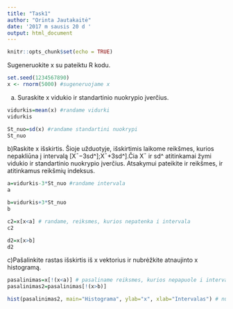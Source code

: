 ```yaml
---
title: "Task1"
author: "Orinta Jautakaitė"
date: '2017 m sausis 20 d '
output: html_document
---
```


```r
knitr::opts_chunk$set(echo = TRUE)
```

Sugeneruokite x su pateiktu R kodu.


```r
set.seed(1234567890) 
x <- rnorm(5000) #sugeneruojame x 
```

a) Suraskite x vidukio ir standartinio nuokrypio įverčius.

```r
vidurkis=mean(x) #randame vidurki
vidurkis

St_nuo=sd(x) #randame standartini nuokrypi
St_nuo

```

b)Raskite x išskirtis. Šioje užduotyje, išskirtimis laikome reikšmes, kurios nepakliūna į intervalą
[X¯−3sd^];X¯+3sd^].Čia X¯ ir sd^ atitinkamai žymi vidukio ir standartinio nuokrypio įverčius. Atsakymui pateikite ir reikšmes, ir atitinkamus reikšmių indeksus.

```r
a=vidurkis-3*St_nuo #randame intervala
a

b=vidurkis+3*St_nuo
b

c2=x[x<a] # randame, reiksmes, kurios nepatenka i intervala
c2

d2=x[x>b]
d2
```

c)Pašalinkite rastas išskirtis iš x vektorius ir nubrėžkite atnaujinto x histogramą.

```r
pasalinimas=x[!(x<a)] # pasaliname reiksmes, kurios nepapuole i intervala
pasalinimas2=pasalinimas[!(x>b)]

hist(pasalinimas2, main="Histograma", ylab="x", xlab="Intervalas") # nubreziame atnaujinto x histograma

```


